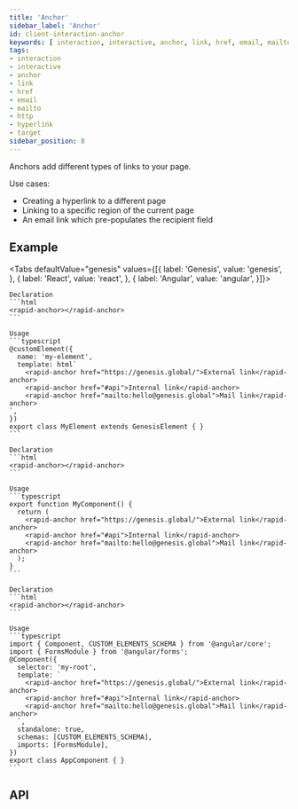 ```yaml
---
title: 'Anchor'
sidebar_label: 'Anchor'
id: client-interaction-anchor
keywords: [ interaction, interactive, anchor, link, href, email, mailto, http, hyperlink, target ]
tags:
- interaction
- interactive
- anchor
- link
- href
- email
- mailto
- http
- hyperlink
- target
sidebar_position: 8
---
```



Anchors add different types of links to your page.

Use cases:
* Creating a hyperlink to a different page
* Linking to a specific region of the current page
* An email link which pre-populates the recipient field

## Example
<AnchorDemo />

<Tabs defaultValue="genesis" values={[{ label: 'Genesis', value: 'genesis', }, { label: 'React', value: 'react', }, { label: 'Angular', value: 'angular', }]}>

  <TabItem value="genesis">

    Declaration
    ```html
    <rapid-anchor></rapid-anchor>
    ```

    Usage
    ```typescript
    @customElement({
      name: 'my-element',
      template: html`
        <rapid-anchor href="https://genesis.global/">External link</rapid-anchor>
        <rapid-anchor href="#api">Internal link</rapid-anchor>
        <rapid-anchor href="mailto:hello@genesis.global">Mail link</rapid-anchor>
    `,
    })
    export class MyElement extends GenesisElement { }
    ```

  </TabItem>
  <TabItem value="react">

    Declaration
    ```html
    <rapid-anchor></rapid-anchor>
    ```

    Usage
    ```typescript
    export function MyComponent() {
      return (
        <rapid-anchor href="https://genesis.global/">External link</rapid-anchor>
        <rapid-anchor href="#api">Internal link</rapid-anchor>
        <rapid-anchor href="mailto:hello@genesis.global">Mail link</rapid-anchor>
      );
    }
    ```
  </TabItem>
  <TabItem value="angular">

    Declaration
    ```html
    <rapid-anchor></rapid-anchor>
    ```

    Usage
    ```typescript
    import { Component, CUSTOM_ELEMENTS_SCHEMA } from '@angular/core';
    import { FormsModule } from '@angular/forms';
    @Component({
      selector: 'my-root',
      template: `
        <rapid-anchor href="https://genesis.global/">External link</rapid-anchor>
        <rapid-anchor href="#api">Internal link</rapid-anchor>
        <rapid-anchor href="mailto:hello@genesis.global">Mail link</rapid-anchor>
      `,
      standalone: true,
      schemas: [CUSTOM_ELEMENTS_SCHEMA],
      imports: [FormsModule],
    })
    export class AppComponent { }
    ```
  </TabItem>
</Tabs>


## API
